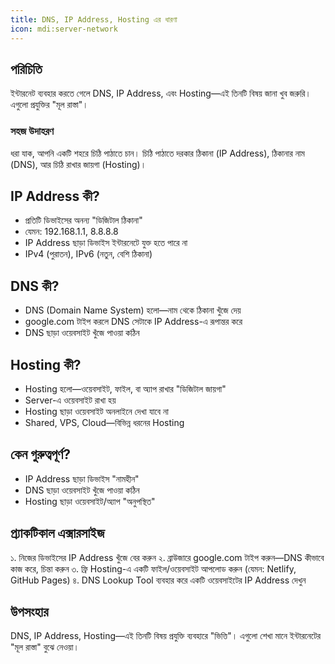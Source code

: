 ```yaml
---
title: DNS, IP Address, Hosting এর ধারণা
icon: mdi:server-network
---
```


## পরিচিতি

ইন্টারনেট ব্যবহার করতে গেলে DNS, IP Address, এবং Hosting—এই তিনটি বিষয় জানা খুব জরুরি। এগুলো প্রযুক্তির "মূল রাস্তা"।

### সহজ উদাহরণ
ধরা যাক, আপনি একটি শহরে চিঠি পাঠাতে চান। চিঠি পাঠাতে দরকার ঠিকানা (IP Address), ঠিকানার নাম (DNS), আর চিঠি রাখার জায়গা (Hosting)।

## IP Address কী?

- প্রতিটি ডিভাইসের অনন্য "ডিজিটাল ঠিকানা"
- যেমন: 192.168.1.1, 8.8.8.8
- IP Address ছাড়া ডিভাইস ইন্টারনেটে যুক্ত হতে পারে না
- IPv4 (পুরাতন), IPv6 (নতুন, বেশি ঠিকানা)

## DNS কী?

- DNS (Domain Name System) হলো—নাম থেকে ঠিকানা খুঁজে দেয়
- google.com টাইপ করলে DNS সেটাকে IP Address-এ রূপান্তর করে
- DNS ছাড়া ওয়েবসাইট খুঁজে পাওয়া কঠিন

## Hosting কী?

- Hosting হলো—ওয়েবসাইট, ফাইল, বা অ্যাপ রাখার "ডিজিটাল জায়গা"
- Server-এ ওয়েবসাইট রাখা হয়
- Hosting ছাড়া ওয়েবসাইট অনলাইনে দেখা যাবে না
- Shared, VPS, Cloud—বিভিন্ন ধরনের Hosting

## কেন গুরুত্বপূর্ণ?

- IP Address ছাড়া ডিভাইস "নামহীন"
- DNS ছাড়া ওয়েবসাইট খুঁজে পাওয়া কঠিন
- Hosting ছাড়া ওয়েবসাইট/অ্যাপ "অনুপস্থিত"

## প্র্যাকটিকাল এক্সারসাইজ

১. নিজের ডিভাইসের IP Address খুঁজে বের করুন
২. ব্রাউজারে google.com টাইপ করুন—DNS কীভাবে কাজ করে, চিন্তা করুন
৩. ফ্রি Hosting-এ একটি ফাইল/ওয়েবসাইট আপলোড করুন (যেমন: Netlify, GitHub Pages)
৪. DNS Lookup Tool ব্যবহার করে একটি ওয়েবসাইটের IP Address দেখুন

## উপসংহার

DNS, IP Address, Hosting—এই তিনটি বিষয় প্রযুক্তি ব্যবহারে "ভিত্তি"। এগুলো শেখা মানে ইন্টারনেটের "মূল রাস্তা" বুঝে নেওয়া।
